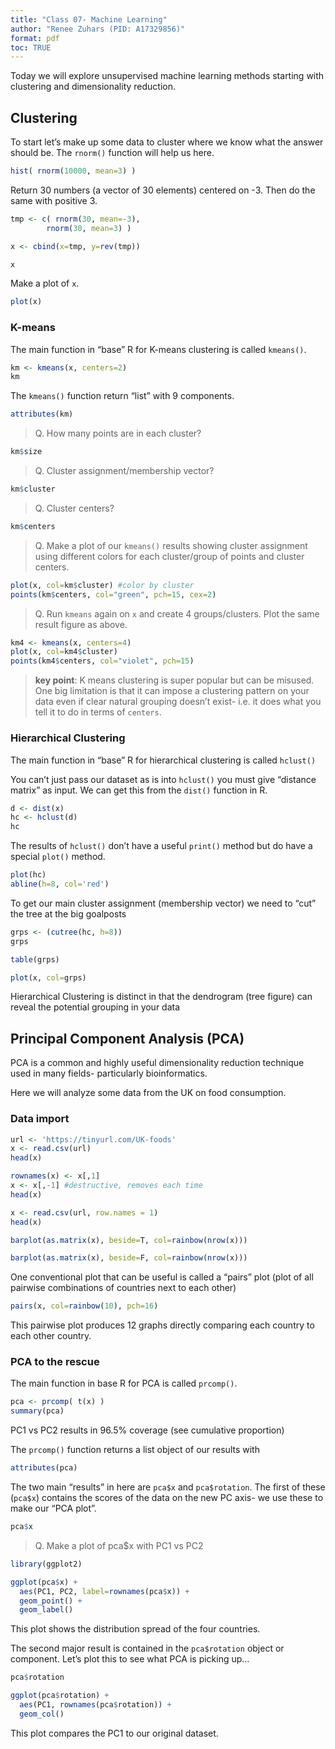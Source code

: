 ```yaml
---
title: "Class 07- Machine Learning"
author: "Renee Zuhars (PID: A17329856)"
format: pdf
toc: TRUE
---
```


Today we will explore unsupervised machine learning methods starting with clustering and dimensionality reduction.

## Clustering

To start let's make up some data to cluster where we know what the answer should be. The `rnorm()` function will help us here. 

```r
hist( rnorm(10000, mean=3) )
```

Return 30 numbers (a vector of 30 elements) centered on -3. Then do the same with positive 3. 

```r
tmp <- c( rnorm(30, mean=-3), 
        rnorm(30, mean=3) )

x <- cbind(x=tmp, y=rev(tmp))

x
```

Make a plot of `x`. 

```r
plot(x)
```

### K-means

The main function in "base" R for K-means clustering is called `kmeans()`. 

```r
km <- kmeans(x, centers=2)
km
```

The `kmeans()` function return "list" with 9 components. 
```r
attributes(km)
```

> Q. How many points are in each cluster?

```r
km$size
```

> Q. Cluster assignment/membership vector?

```r
km$cluster
```

> Q. Cluster centers?

```r
km$centers
```

> Q. Make a plot of our `kmeans()` results showing cluster assignment using different colors for each cluster/group of points and cluster centers. 

```r
plot(x, col=km$cluster) #color by cluster
points(km$centers, col="green", pch=15, cex=2)
```

> Q. Run `kmeans` again on `x` and create 4 groups/clusters. Plot the same result figure as above.

```r
km4 <- kmeans(x, centers=4)
plot(x, col=km4$cluster)
points(km4$centers, col="violet", pch=15)

```

> **key point**: K means clustering is super popular but can be misused. One big limitation is that it can impose a clustering pattern on your data even if clear natural grouping doesn't exist- i.e. it does what you tell it to do in terms of `centers`. 

### Hierarchical Clustering

The main function in "base" R for hierarchical clustering is called `hclust()`

You can't just pass our dataset as is into `hclust()` you must give "distance matrix" as input. We can get this from the `dist()` function in R. 

```r
d <- dist(x)
hc <- hclust(d)
hc
```

The results of `hclust()` don't have a useful `print()` method but do have a special `plot()` method.

```r
plot(hc)
abline(h=8, col='red')
```

To get our main cluster assignment (membership vector) we need to "cut" the tree at the big goalposts

```r
grps <- (cutree(hc, h=8))
grps
```

```r
table(grps)
```

```r
plot(x, col=grps)
```

Hierarchical Clustering is distinct in that the dendrogram (tree figure) can reveal the potential grouping in your data

## Principal Component Analysis (PCA)

PCA is a common and highly useful dimensionality reduction technique used in many fields- particularly bioinformatics.

Here we will analyze some data from the UK on food consumption.

### Data import

```r
url <- 'https://tinyurl.com/UK-foods'
x <- read.csv(url)
head(x)
```

```r
rownames(x) <- x[,1]
x <- x[,-1] #destructive, removes each time
head(x)
```

```r
x <- read.csv(url, row.names = 1)
head(x)
```

```r
barplot(as.matrix(x), beside=T, col=rainbow(nrow(x)))
```

```r
barplot(as.matrix(x), beside=F, col=rainbow(nrow(x)))
```

One conventional plot that can be useful is called a "pairs" plot (plot of all pairwise combinations of countries next to each other)

```r
pairs(x, col=rainbow(10), pch=16)
```
This pairwise plot produces 12 graphs directly comparing each country to each other country. 

### PCA to the rescue

The main function in base R for PCA is called `prcomp()`.

```r
pca <- prcomp( t(x) )
summary(pca)
```
PC1 vs PC2 results in 96.5% coverage (see cumulative proportion)

The `prcomp()` function returns a list object of our results with

```r
attributes(pca)
```

The two main "results" in here are `pca$x` and `pca$rotation`. The first of these (`pca$x`) contains the scores of the data on the new PC axis- we use these to make our "PCA plot". 

```r
pca$x
```

> Q. Make a plot of pca$x with PC1 vs PC2

```r
library(ggplot2)

ggplot(pca$x) + 
  aes(PC1, PC2, label=rownames(pca$x)) +
  geom_point() +
  geom_label()

```
This plot shows the distribution spread of the four countries. 

The second major result is contained in the `pca$rotation` object or component. Let's plot this to see what PCA is picking up...

```r
pca$rotation

```

```r
ggplot(pca$rotation) +
  aes(PC1, rownames(pca$rotation)) +
  geom_col()
```
This plot compares the PC1 to our original dataset. 
